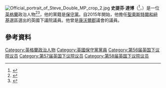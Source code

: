[[File:Official_portrait_of_Steve_Double_MP_crop_2.jpg|thumb]]
'''史提芬·達博'''（{{lang-en|Steve Double}}<ref>{{London Gazette |issue=61230 |date=18 May 2015 |startpage=9120}}</ref>，{{bd|1966年|12月19日}}）是一位[[英格蘭|英格蘭]]政治人物<ref>{{cite web|url=http://www.bbc.com/news/politics/constituencies/E14000961|title=St Austell and Newquay Parliamentary constituency|publisher=BBC|accessdate=9 May 2015|archive-date=2016-03-04|archive-url=https://web.archive.org/web/20160304032603/http://www.bbc.com/news/politics/constituencies/E14000961|dead-url=no}}</ref><ref>{{cite web|url=http://www.parliament.uk/biographies/commons/steve-double/4452|title=Steve Double profile|publisher=parliament.uk|accessdate=10 May 2015|archive-date=2016-03-06|archive-url=https://web.archive.org/web/20160306174639/http://www.parliament.uk/biographies/commons/steve-double/4452|dead-url=no}}</ref>，他的黨籍是[[保守黨_(英國)|保守黨]]。自2015年開始，他擔任[[聖奧斯特爾和紐基_(英國國會選區)|聖奧斯特爾和紐基]]選區選出的英國下議院議員。他曾是[[康沃爾郡|康沃爾郡]]議會的議員。

==參考資料==
{{Reflist}}

{{DEFAULTSORT: Double, Steve}}
[[Category:英格蘭政治人物|Category:英格蘭政治人物]]
[[Category:英國保守黨黨員|Category:英國保守黨黨員]]
[[Category:第56届英国下议院议员|Category:第56届英国下议院议员]]
[[Category:第57届英国下议院议员|Category:第57届英国下议院议员]]
[[Category:第58届英国下议院议员|Category:第58届英国下议院议员]]